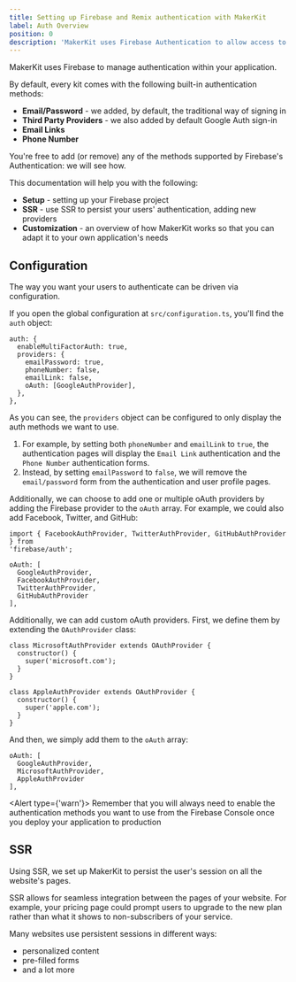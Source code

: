 ```yaml
---
title: Setting up Firebase and Remix authentication with MakerKit
label: Auth Overview
position: 0
description: 'MakerKit uses Firebase Authentication to allow access to your Remix application using oAuth providers and email/password.'
---
```


MakerKit uses Firebase to manage authentication within your application.

By default, every kit comes with the following built-in authentication methods:
- **Email/Password** - we added, by default, the traditional way of signing in
- **Third Party Providers** - we also added by default Google Auth sign-in
- **Email Links**
- **Phone Number**

You're free to add (or remove) any of the methods supported by Firebase's
Authentication: we will see how.

This documentation will help you with the following:
 - **Setup** - setting up your Firebase project
 - **SSR** - use SSR to persist your users' authentication, adding new
providers
 - **Customization** - an overview of how MakerKit works so that you can adapt
it to your own application's needs

## Configuration

The way you want your users to authenticate can be driven via configuration.

If you open the global configuration at `src/configuration.ts`, you'll find
the `auth` object:

```tsx title="configuration.ts"
auth: {
  enableMultiFactorAuth: true,
  providers: {
    emailPassword: true,
    phoneNumber: false,
    emailLink: false,
    oAuth: [GoogleAuthProvider],
  },
},
```

As you can see, the `providers` object can be configured to only display the
auth methods we want to use.

1. For example, by setting both `phoneNumber` and `emailLink` to `true`, the
authentication pages will display the `Email Link` authentication
 and the `Phone Number` authentication forms.
2. Instead, by setting `emailPassword` to `false`, we will remove the
`email/password` form from the authentication and user profile pages.

Additionally, we can choose to add one or multiple oAuth providers by adding
the Firebase provider to the `oAuth` array. For example, we could also add
Facebook, Twitter, and GitHub:

```tsx
import { FacebookAuthProvider, TwitterAuthProvider, GitHubAuthProvider } from
'firebase/auth';

oAuth: [
  GoogleAuthProvider,
  FacebookAuthProvider,
  TwitterAuthProvider,
  GitHubAuthProvider
],
```

Additionally, we can add custom oAuth providers. First, we define them by
extending the `OAuthProvider` class:

```tsx
class MicrosoftAuthProvider extends OAuthProvider {
  constructor() {
    super('microsoft.com');
  }
}

class AppleAuthProvider extends OAuthProvider {
  constructor() {
    super('apple.com');
  }
}
```

And then, we simply add them to the `oAuth` array:

```tsx
oAuth: [
  GoogleAuthProvider,
  MicrosoftAuthProvider,
  AppleAuthProvider
],
```

<Alert type={'warn'}>
  Remember that you will always need to enable the authentication methods
  you want to use from the Firebase Console once you deploy your application
  to production
</Alert>

## SSR

Using SSR, we set up MakerKit to persist the user's session on all the website's pages.

SSR allows for seamless integration between the pages of your website. For example, your pricing page could prompt users to upgrade to the new plan rather than what it shows to non-subscribers of your service.

Many websites use persistent sessions in different ways:

- personalized content
- pre-filled forms
- and a lot more